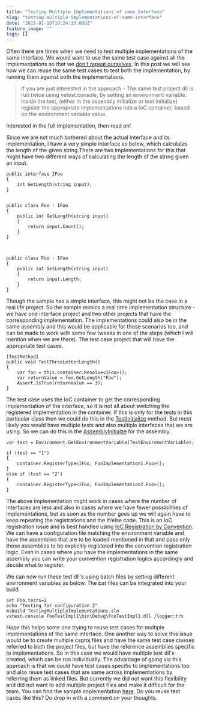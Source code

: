```yaml
---
title: "Testing Multiple Implementations of same Interface"
slug: "testing-multiple-implementations-of-same-interface"
date: "2015-01-10T10:24:15.000Z"
feature_image: ""
tags: []
---
```


Often there are times when we need to test multiple implementations of the same interface. We would want to use the same test case against all the implementations so that we [don't repeat ourselves](http://en.wikipedia.org/wiki/Don%27t_repeat_yourself). In this post we will see how we can reuse the same test cases to test both the implementation, by running them against both the implementations.

> If you are just interested in the approach - The same test project dll is run twice using vstest.console, by setting an environment variable. Inside the test, (either in the assembly initialize or test initialize) register the appropriate implementations into a IoC container, based on the environment variable value.

Interested in the full implementation, then read on!

Since we are not much bothered about the actual interface and its implementation, I have a very simple interface as below, which calculates the length of the given string.There are two implementations for this that might have two different ways of calculating the length of the string given an input.

    public interface IFoo
    {
        int GetLength(string input);
    }
    

    public class Foo : IFoo
    {
        public int GetLength(string input)
        {
            return input.Count();
        }
    }
    
    

    public class Foo : IFoo
    {
        public int GetLength(string input)
        {
            return input.Length;
        }
    }
    

Though the sample has a simple interface, this might not be the case in a real life project. So the sample mimics a real time implementation structure - we have one interface project and two other projects that have the corresponding implementation. The implementations could also be in the same assembly and this would be applicable for those scenarios too, and can be made to work with some few tweaks in one of the steps (which I will mention when we are there). The test case project that will have the appropriate test cases.

    [TestMethod]
    public void TestThreeLetterLength()
    {
        var foo = this.container.Resolve<IFoo>();
        var returnValue = foo.GetLength("Foo");
        Assert.IsTrue(returnValue == 3);
    }
    

The test case uses the IoC container to get the corresponding implementation of the interface, so it is not all about switching the registered implementation in the container. If this is only for the tests in this particular class then we could do this in the [TestInitialize](http://msdn.microsoft.com/en-us/library/microsoft.visualstudio.testtools.unittesting.testinitializeattribute.aspx) method. But most likely you would have multiple tests and also multiple interfaces that we are using. So we can do this in the [AssemblyInitialze](http://msdn.microsoft.com/en-us/library/microsoft.visualstudio.testtools.unittesting.assemblyinitializeattribute.aspx) for the assembly.

    var test = Environment.GetEnvironmentVariable(TestEnviromentVariable);
    
    if (test == "1")
    {
        container.RegisterType<IFoo, FooImplementation1.Foo>();
    }
    else if (test == "2")
    {
        container.RegisterType<IFoo, FooImplementation2.Foo>();
    }
    

The above implementation might work in cases where the number of interfaces are less and also in cases where we have fewer possibilities of implementations, but as soon as the number goes up we will again have to keep repeating the registrations and the if/else code. This is an IoC registration issue and is best handled using [IoC Registration by Convention](__GHOST_URL__/blog/ioc-registration-by-convention/). We can have a configuration file matching the environment variable and have the assemblies that are to be loaded mentioned in that and pass only those assemblies to be explicitly registered into the convention registration logic. Even in cases where you have the implementations in the same assembly you can write your convention registration logics accordingly and decide what to register.

We can now run these test dll's using batch files by setting different environment variables as below. The bat files can be integrated into your build

    set Foo.tests=2
    echo "Testing for configuration 2"
    msbuild TestingMultipleImplementations.sln
    vstest.console FooTestImpl1\bin\Debug\FooTestImpl1.dll /logger:trx
    

Hope this helps some one trying to reuse test cases for multiple implementations of the same interface. One another way to solve this issue would be to create multiple csproj files and have the same test case classes referred to both the project files, but have the reference assemblies specific to implementations. So in this case we would have multiple test dll's created, which can be run individually. The advantage of going via this approach is that we could have test cases specific to implementations too and also reuse test cases that are same across implementations by referring them as linked files. But currently we did not want this flexibility and did not want to add multiple project files and make it difficult for the team. You can find the sample implementation [here](https://github.com/rahulpnath/Blog/tree/master/TestingMultipleImplementations). Do you reuse test cases like this? Do drop in with a comment on your thoughts.